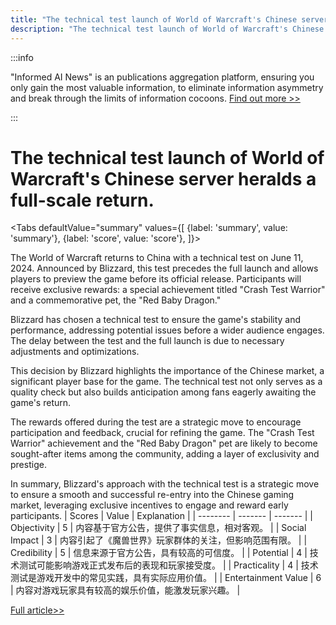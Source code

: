 ```yaml
---
title: "The technical test launch of World of Warcraft's Chinese server heralds a full-scale return."
description: "The technical test launch of World of Warcraft's Chinese server heralds a full-scale return."
---
```



:::info

"Informed AI News" is an publications aggregation platform, ensuring you only gain the most valuable information, to eliminate information asymmetry and break through the limits of information cocoons.  [Find out more >>](/)

:::

# The technical test launch of World of Warcraft's Chinese server heralds a full-scale return.


<Tabs
	defaultValue="summary"
	values={[
	{label: 'summary', value: 'summary'},
	{label: 'score', value: 'score'},
]}>
<TabItem value="summary">


The World of Warcraft returns to China with a technical test on June 11, 2024. Announced by Blizzard, this test precedes the full launch and allows players to preview the game before its official release. Participants will receive exclusive rewards: a special achievement titled "Crash Test Warrior" and a commemorative pet, the "Red Baby Dragon."

Blizzard has chosen a technical test to ensure the game's stability and performance, addressing potential issues before a wider audience engages. The delay between the test and the full launch is due to necessary adjustments and optimizations.

This decision by Blizzard highlights the importance of the Chinese market, a significant player base for the game. The technical test not only serves as a quality check but also builds anticipation among fans eagerly awaiting the game's return.

The rewards offered during the test are a strategic move to encourage participation and feedback, crucial for refining the game. The "Crash Test Warrior" achievement and the "Red Baby Dragon" pet are likely to become sought-after items among the community, adding a layer of exclusivity and prestige.

In summary, Blizzard's approach with the technical test is a strategic move to ensure a smooth and successful re-entry into the Chinese gaming market, leveraging exclusive incentives to engage and reward early participants.
</TabItem>
<TabItem value="score">
	| Scores     | Value   | Explanation |
	| -------- | ------- | ------- |
	| Objectivity  | 5    | 内容基于官方公告，提供了事实信息，相对客观。    |
	| Social Impact | 3     | 内容引起了《魔兽世界》玩家群体的关注，但影响范围有限。    |
	| Credibility    | 5    | 信息来源于官方公告，具有较高的可信度。    |
	| Potential    | 4    | 技术测试可能影响游戏正式发布后的表现和玩家接受度。    |
	| Practicality    | 4    | 技术测试是游戏开发中的常见实践，具有实际应用价值。    |
	| Entertainment Value    | 6    | 内容对游戏玩家具有较高的娱乐价值，能激发玩家兴趣。    |
</TabItem>
</Tabs>

[Full article>>](https://readhub.cn/topic/8aBmjZwp3um)

